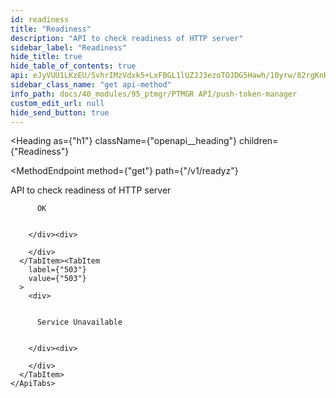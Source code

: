 ```yaml
---
id: readiness
title: "Readiness"
description: "API to check readiness of HTTP server"
sidebar_label: "Readiness"
hide_title: true
hide_table_of_contents: true
api: eJyVUU1LKzEU/SvhrIMzVdxk5+LxFBGL1lUZJJ3ezoTOJDG5Hawh/10yrw/82rgKnHDPZwLrLkKtESlMFNBIbCm2wXg2zkLhankj2Im2p3YvAumtsRSjcDtxvVotxelMIlD0zkaKUAnndV2ez0z3t8gSl/XF969HCpNpSTxZPWkz6M1AyFliJO7dFgodMSS85h4K1bSoipPjG+TJd4mQcAgDFHpmr6oqJc9jF57Jbr0zlnNGbiSM3bligA0PBIXlIfZi5fZkxZ22upvDFMZ/zhZn9VmNn0rZuSDGcmFsJ3xh4Zllxt3GDCS09yWyd5FHbYuq1WMRffjf41fmhNZZJsu/aJ6PvnAyvXLlB21s0ZyrSKfG1pgW80RzZ41E7yIXOKWNjvQUhpwL/HKgcIRaNxKTDmaeQa2bj0P8/bNCzu+PTr9X
sidebar_class_name: "get api-method"
info_path: docs/40_modules/95_ptmgr/PTMGR API/push-token-manager
custom_edit_url: null
hide_send_button: true
---
```



<Heading
  as={"h1"}
  className={"openapi__heading"}
  children={"Readiness"}
>
</Heading>

<MethodEndpoint
  method={"get"}
  path={"/v1/readyz"}
>
  
</MethodEndpoint>



API to check readiness of HTTP server

<div>
  <div>
    <ApiTabs
      label={undefined}
      id={undefined}
    >
      <TabItem
        label={"200"}
        value={"200"}
      >
        <div>
          
          
          OK
          
          
        </div><div>
          
        </div>
      </TabItem><TabItem
        label={"503"}
        value={"503"}
      >
        <div>
          
          
          Service Unavailable
          
          
        </div><div>
          
        </div>
      </TabItem>
    </ApiTabs>
  </div>
</div>
      